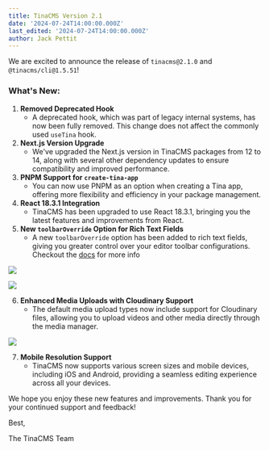 ```yaml
---
title: TinaCMS Version 2.1
date: '2024-07-24T14:00:00.000Z'
last_edited: '2024-07-24T14:00:00.000Z'
author: Jack Pettit
---
```


We are excited to announce the release of `tinacms@2.1.0` and `@tinacms/cli@1.5.51`!

### What's New:

1. **Removed Deprecated Hook**
   * A deprecated hook, which was part of legacy internal systems, has now been fully removed. This change does not affect the commonly used `useTina` hook.
2. **Next.js Version Upgrade**
   * We've upgraded the Next.js version in TinaCMS packages from 12 to 14, along with several other dependency updates to ensure compatibility and improved performance.
3. **PNPM Support for `create-tina-app`**
   * You can now use PNPM as an option when creating a Tina app, offering more flexibility and efficiency in your package management.
4. **React 18.3.1 Integration**
   * TinaCMS has been upgraded to use React 18.3.1, bringing you the latest features and improvements from React.
5. **New `toolbarOverride` Option for Rich Text Fields**
   * A new `toolbarOverride` option has been added to rich text fields, giving you greater control over your editor toolbar configurations. Checkout the [docs](/docs/reference/types/rich-text/) for more info

![](https://res.cloudinary.com/forestry-demo/image/upload/v1721881770/blog-media/2.1/ray-so-export_3_x7baul.png)

![](https://res.cloudinary.com/forestry-demo/image/upload/v1721881650/blog-media/2.1/SCR-20240725-mvmu_gfqxxv.png)

6. **Enhanced Media Uploads with Cloudinary Support**
   * The default media upload types now include support for Cloudinary files, allowing you to upload videos and other media directly through the media manager.

![](https://res.cloudinary.com/forestry-demo/image/upload/v1721880641/blog-media/2.1/351543729-f4b352d6-83c9-4f13-af38-8faa0e41f993_q8kuz7.png)

7. **Mobile Resolution Support**
   * TinaCMS now supports various screen sizes and mobile devices, including iOS and Android, providing a seamless editing experience across all your devices.

We hope you enjoy these new features and improvements. Thank you for your continued support and feedback!


Best,

The TinaCMS Team
